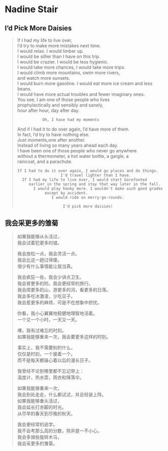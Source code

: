 # Nadine Stair

## I'd Pick More Daisies

> If I had my life to live over,  
>             I'd try to make more mistakes next time.  
>                  I would relax. I would limber up.  
>       I would be sillier than I have on this trip.  
>       I would be crazier. I would be less hygienic.  
>    I would take more chances, I would take more trips.  
>   I would climb more mountains, swim more rivers,  
>           and watch more sunsets.  
> I would burn more gasoline. I would eat more ice cream and less beans.  
>   I would have more actual troubles and fewer imaginary ones.  
>          You see, I am one of those people who lives  
>     prophylactically and sensibly and sanely,  
>      hour after hour, day after day.  
>   
>                Oh, I have had my moments  
>   And if I had it to do over again, I'd have more of them.  
>         In fact, I'd try to have nothing else.  
>         Just moments,one after another.  
>       Instead of living so many years ahead each day.  
>      I have been one of those people who never go anywhere  
>     without a thermometer, a hot water bottle, a gargle, a  
>           raincoat, and a parachute.  
>   
>     If I had to do it over again, I would go places and do things.  
>                        I'd travel lighter than I have.  
>       If I had my life to live over, I would start barefooted  
>          earlier in the spring and stay that way later in the fall.  
>            I would play hooky more. I wouldn't make such good grades  
>                 except by accident.  
>                    I would ride on merry-go-rounds.  
>   
>                         I'd pick more daisies!  
> 

## 我会采更多的雏菊

> 如果我能够从头活过，  
> 我会试着犯更多的错。  
>   
> 我会放松一点，我会灵活一点。  
> 我会比这一趟过得傻。  
> 很少有什么事情能让我当真。  
>   
> 我会疯狂一些，我会少讲点卫生。  
> 我会冒更多的险。我会更经常的旅行。  
> 我会爬更多的山，游更多的河，看更多的日落。  
> 我会多吃冰激凌，少吃豆子。   
> 我会惹更多的麻烦，可是不在想象中担忧。  
>   
> 你看，我小心翼翼地稳健地理智地活着。  
> 一个又一个小时，一天又一天。  
>   
> 噢，我有过难忘的时刻。  
> 如果我能够重来一次，我会要更多这样的时刻。  
>   
> 事实上，我不需要别的什么，  
> 仅仅是时刻，一个接着一个。  
> 而不是每天都操心着以后的漫长日子。  
>   
> 我曾经不论到哪里都不忘记带上：  
> 温度计，热水壶，雨衣和降落伞。  
>   
> 如果我能够重来一次，  
> 我会到处走走，什么都试试，并且轻装上阵。  
> 如果我能够重头活过，  
> 我会延长打赤脚的时光。  
> 从尽早的春天到尽晚的秋天。  
>   
> 我会更经常的逃学。  
> 我不会考那么高的分数，除非是一不小心。   
> 我会多骑些旋转木马，  
> 我会采更多的雏菊。  


